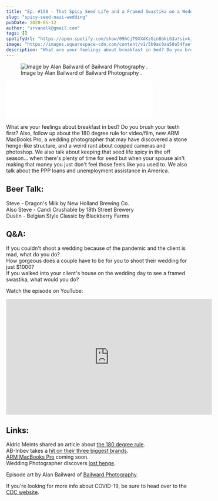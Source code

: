 ```yaml
---
title: "Ep. #150 - That Spicy Seed Life and a Framed Swastika on a Wedding Day"
slug: "spicy-seed-nazi-wedding"
pubDate: 2020-05-12
author: "srvanelk@gmail.com"
tags: []
spotifyUrl: "https://open.spotify.com/show/09hCjT9XXAKzGin8bkLG3a?si=kjRZvQ1JTb6Ov3HVzSSlWA"
image: "https://images.squarespace-cdn.com/content/v1/5b9ac0aa50a54faef024c950/1589310198769-KBNHIAF1RQ5YYDO0BYRH/Alan+Bailward+-+1.jpg?format=original"
description: "What are your feelings about breakfast in bed? Do you brush your teeth first? Also, follow up about the 180 degree rule for video/film, new ARM MacBooks Pro, a wedding photographer that may have discovered a stone henge-like structure, and a weird rant about copped cameras and photoshop. We also talk about keeping that seed life spicy in the off season... when there's plenty of time for seed but when your spouse ain't making that money you just don't feel those feels like you used to. We also talk about the PPP loans and unemployment assistance in America."
---
```


<figure>
  <img src="https://images.squarespace-cdn.com/content/v1/5b9ac0aa50a54faef024c950/1589310198769-KBNHIAF1RQ5YYDO0BYRH/Alan+Bailward+-+1.jpg?format=original" alt=" Image by Alan Bailward of  Bailward Photography . " />
  <figcaption>Image by Alan Bailward of  Bailward Photography .</figcaption>
</figure>
<iframe class="embedly-embed" src="//cdn.embedly.com/widgets/media.html?src=https%3A%2F%2Fanchor.fm%2Fweddingphotohangover%2Fembed%2Fepisodes%2FEp--150---That-Spicy-Seed-Life-and-a-Framed-Swastika-on-a-Wedding-Day-edv9p1&display_name=Anchor+FM+Inc.&url=https%3A%2F%2Fanchor.fm%2Fweddingphotohangover%2Fepisodes%2FEp--150---That-Spicy-Seed-Life-and-a-Framed-Swastika-on-a-Wedding-Day-edv9p1&image=https%3A%2F%2Fd3t3ozftmdmh3i.cloudfront.net%2Fproduction%2Fpodcast_uploaded_episode400%2F805714%2F805714-1589310466158-4abc3c3b9b2db.jpg&key=61d05c9d54e8455ea7a9677c366be814&type=text%2Fhtml&schema=anchor&wmode=opaque" width="400" height="102" scrolling="no" title="Anchor FM Inc. embed" frameborder="0" allow="autoplay; fullscreen" allowfullscreen="true"></iframe>

What are your feelings about breakfast in bed? Do you brush your teeth first? Also, follow up about the 180 degree rule for video/film, new ARM MacBooks Pro, a wedding photographer that may have discovered a stone henge-like structure, and a weird rant about copped cameras and photoshop. We also talk about keeping that seed life spicy in the off season... when there's plenty of time for seed but when your spouse ain't making that money you just don't feel those feels like you used to. We also talk about the PPP loans and unemployment assistance in America.

## Beer Talk:  
Steve - Dragon's Milk by New Holland Brewing Co.  
Also Steve - Candi Crushable by 18th Street Brewery  
Dustin - Belgian Style Classic by Blackberry Farms

## Q&A:  
If you couldn't shoot a wedding because of the pandemic and the client is mad, what do you do?  
How gorgeous does a couple have to be for you to shoot their wedding for just $1000?  
If you walked into your client's house on the wedding day to see a framed swastika, what would you do?

Watch the episode on YouTube:

<iframe width="560" height="315" src="https://www.youtube.com/embed/i7w3OWWX8ns" frameborder="0" allow="autoplay; encrypted-media" allowfullscreen></iframe>

## Links:  
Aldric Meints shared an article about [the 180 degree rule](https://cinemashock.org/2012/07/30/45-degree-shutter-in-saving-private-ryan/).  
AB-Inbev takes a [hit on their three biggest brands](https://finance.yahoo.com/news/ab-inbev-warns-second-quarter-052038430.html).  
[ARM MacBooks Pro](https://www.forbes.com/sites/ewanspence/2020/05/09/apple-macbook-pro-macbook-air-mac-imac-air-intel-arm-change/) coming soon.  
Wedding Photographer discovers [lost henge](https://news.artnet.com/art-world/wedding-photographer-discovers-losthenge-1855185).

Episode art by Alan Bailward of [Bailward Photography](http://www.bailwardphotography.com/).

If you're looking for more info about COVID-19, be sure to head over to the [CDC website](https://www.cdc.gov/coronavirus/2019-ncov/index.html).
